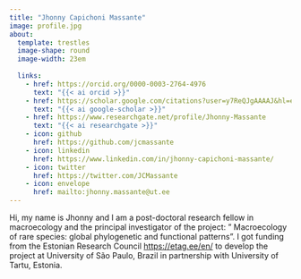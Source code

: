 ```yaml
---
title: "Jhonny Capichoni Massante"
image: profile.jpg
about: 
  template: trestles
  image-shape: round
  image-width: 23em
  
  links:
    - href: https://orcid.org/0000-0003-2764-4976
      text: "{{< ai orcid >}}"
    - href: https://scholar.google.com/citations?user=y7ReQJgAAAAJ&hl=en
      text: "{{< ai google-scholar >}}"
    - href: https://www.researchgate.net/profile/Jhonny-Massante
      text: "{{< ai researchgate >}}"
    - icon: github
      href: https://github.com/jcmassante
    - icon: linkedin
      href: https://www.linkedin.com/in/jhonny-capichoni-massante/
    - icon: twitter
      href: https://twitter.com/JCMassante
    - icon: envelope
      href: mailto:jhonny.massante@ut.ee
---
```


Hi, my name is Jhonny and I am a post-doctoral research fellow in macroecology and the principal investigator of the project: " Macroecology of rare species: global phylogenetic and functional patterns". I got funding from the Estonian Research Council <https://etag.ee/en/> to develop the project at University of São Paulo, Brazil in partnership with University of Tartu, Estonia.
